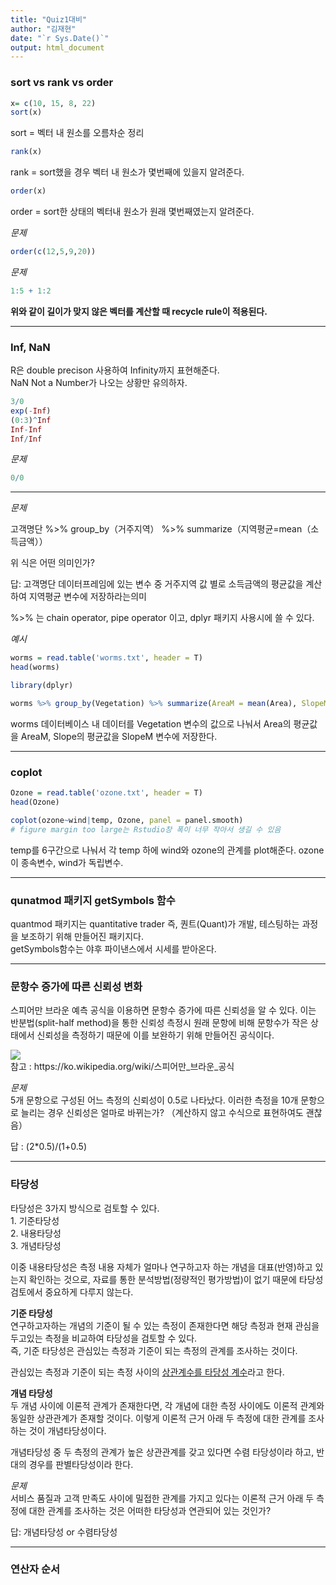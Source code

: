 ```yaml
---
title: "Quiz1대비"
author: "김재현"
date: "`r Sys.Date()`"
output: html_document
---
```


### sort vs rank vs order
```r
x= c(10, 15, 8, 22)
sort(x)
```

sort = 벡터 내 원소를 오름차순 정리

```r
rank(x)
```
rank = sort했을 경우 벡터 내 원소가 몇번째에 있을지 알려준다. 

```r
order(x)
```
order = sort한 상태의 벡터내 원소가 원래 몇번째였는지 알려준다.

*문제*
```r
order(c(12,5,9,20))
```

*문제*
```r
1:5 + 1:2
```

**위와 같이 길이가 맞지 않은 벡터를 계산할 때 recycle rule이 적용된다.**

---

### Inf, NaN
R은 double precison 사용하여 Infinity까지 표현해준다.  
NaN Not a Number가 나오는 상황만 유의하자.

```r
3/0
exp(-Inf)
(0:3)^Inf
Inf-Inf
Inf/Inf
```

*문제*

```r
0/0
```

---

*문제*

고객명단 %>% group_by（거주지역） %>% summarize（지역평균=mean（소득금액）） 

위 식은 어떤 의미인가?

답: 고객명단 데이터프레임에 있는 변수 중 거주지역 값 별로 소득금액의 평균값을 계산하여 지역평균 변수에 저장하라는의미 

%>% 는 chain operator, pipe operator 이고, dplyr 패키지 사용시에 쓸 수 있다.

*예시*
```r
worms = read.table('worms.txt', header = T)
head(worms)
```
```r
library(dplyr)
```
```r
worms %>% group_by(Vegetation) %>% summarize(AreaM = mean(Area), SlopeM = mean(Slope)) 
```

worms 데이터베이스 내 데이터를 Vegetation 변수의 값으로 나눠서 Area의 평균값을 AreaM, Slope의 평균값을 SlopeM 변수에 저장한다.

---

### coplot

```r
Ozone = read.table('ozone.txt', header = T)
head(Ozone)
```

```r
coplot(ozone~wind|temp, Ozone, panel = panel.smooth)
# figure margin too large는 Rstudio창 폭이 너무 작아서 생길 수 있음
```
temp를 6구간으로 나눠서 각 temp 하에 wind와 ozone의 관계를 plot해준다. ozone이 종속변수, wind가 독립변수.

---

### qunatmod 패키지 getSymbols 함수
quantmod 패키지는 quantitative trader 즉, 퀀트(Quant)가 개발, 테스팅하는 과정을 보조하기 위해 만들어진 패키지다.  
getSymbols함수는 야후 파이낸스에서 시세를 받아온다.

---

### 문항수 증가에 따른 신뢰성 변화
스피어만 브라운 예측 공식을 이용하면 문항수 증가에 따른 신뢰성을 알 수 있다. 이는 반분법(split-half method)을 통한 신뢰성 측정시 원래 문항에 비해 문항수가 작은 상태에서 신뢰성을 측정하기 때문에 이를 보완하기 위해 만들어진 공식이다. 

![](https://wikimedia.org/api/rest_v1/media/math/render/svg/0582bfa386ff59fc83733278ea79b0b932bfac95)  
참고 : https://ko.wikipedia.org/wiki/스피어만_브라운_공식

*문제*  
5개 문항으로 구성된 어느 측정의 신뢰성이 0.5로 나타났다. 이러한 측정을 10개 문항으로 늘리는 경우 신뢰성은 얼마로 바뀌는가? （계산하지 않고 수식으로 표현하여도 괜찮음）

답 : (2*0.5)/(1+0.5)

---

### 타당성

타당성은 3가지 방식으로 검토할 수 있다.  
1. 기준타당성  
2. 내용타당성  
3. 개념타당성

이중 내용타당성은 측정 내용 자체가 얼마나 연구하고자 하는 개념을 대표(반영)하고 있는지 확인하는 것으로, 자료를 통한 분석방법(정량적인 평가방법)이 없기 때문에 타당성 검토에서 중요하게 다루지 않는다.

**기준 타당성**  
연구하고자하는 개념의 기준이 될 수 있는 측정이 존재한다면 해당 측정과 현재 관심을 두고있는 측정을 비교하여 타당성을 검토할 수 있다.  
즉, 기준 타당성은 관심있는 측정과 기준이 되는 측정의 관계를 조사하는 것이다.

관심있는 측정과 기준이 되는 측정 사이의 <u>상관계수를 타당성 계수</u>라고 한다.

**개념 타당성**  
두 개념 사이에 이론적 관계가 존재한다면, 각 개념에 대한 측정 사이에도 이론적 관계와 동일한 상관관계가 존재할 것이다. 이렇게 이론적 근거 아래 두 측정에 대한 관계를 조사하는 것이 개념타당성이다.

개념타당성 중 두 측정의 관계가 높은 상관관계를 갖고 있다면 수렴 타당성이라 하고, 반대의 경우를 판별타당성이라 한다. 

*문제*  
서비스 품질과 고객 만족도 사이에 밀접한 관계를 가지고 있다는 이론적 근거 아래 두 측정에 대한 관계를 조사하는 것은 어떠한 타당성과 연관되어 있는 것인가? 

답: 개념타당성 or 수렴타당성

---

### 연산자 순서


